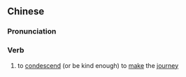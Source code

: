 ==Chinese==
{{zh-forms|s=屈驾}}

===Pronunciation===
{{zh-pron
|m=qūjià
|c=wat1 gaa3
|mn=qz,xm:khut-kà/zz:khut-kèe
|cat=v
}}

===Verb===
{{zh-verb}}

# {{lb|zh|polite}} to [[condescend]] (or be kind enough) to [[make]] the [[journey]]